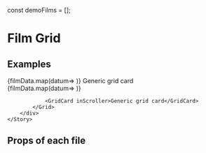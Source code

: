 
const demoFilms = [];

<Meta title="2 Pattern Library/4 Slices/Generic Grid" component={Grid} />

# Film Grid
 
 
## Examples

<Preview>
    <Story name="Grid with film cards">
        <div style={{
            margin: "50px",
            maxWidth: "1000px"
        }}>
            <Grid scroll>
            {filmData.map(datum=>
                <FilmCard {...datum} inScroller />
            )}
                <GridCard inScroller>Generic grid card</GridCard>
            </Grid>
        </div>
    </Story>
</Preview>

<Preview>
    <Story name="Grid, not scrolling">
        <div style={{
            margin: "50px",
            maxWidth: "1000px"
        }}>
            <Grid scroll={false}>
            {filmData.map(datum=>
                <FilmCard {...datum} inScroller={false} />
            )}
            
                <GridCard inScroller>Generic grid card</GridCard>
            </Grid>
        </div>
    </Story>
</Preview>

## Props of each file

<Props of={Grid} />
